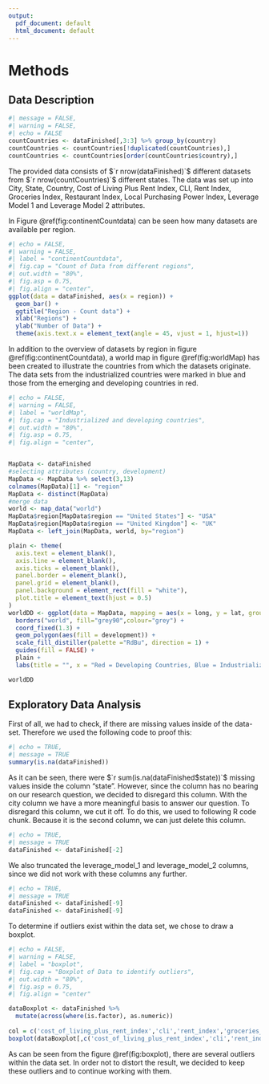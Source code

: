 ```yaml
---
output:
  pdf_document: default
  html_document: default
---
```

# Methods

## Data Description

```r
#| message = FALSE,
#| warning = FALSE,
#| echo = FALSE
countCountries <- dataFinished[,3:3] %>% group_by(country)
countCountries <- countCountries[!duplicated(countCountries),] 
countCountries <- countCountries[order(countCountries$country),]
```

The provided data consists of $`r nrow(dataFinished)`$ different datasets from $`r nrow(countCountries)`$ different states. The data was set up into City, State, Country, Cost of Living Plus Rent Index, CLI, Rent Index, Groceries Index, Restaurant Index, Local Purchasing Power Index, Leverage Model 1 and Leverage Model 2 attributes.

In Figure \@ref(fig:continentCountdata) can be seen how many datasets are available per region.

```r
#| echo = FALSE,
#| warning = FALSE,
#| label = "continentCountdata",
#| fig.cap = "Count of Data from different regions",
#| out.width = "80%",
#| fig.asp = 0.75,
#| fig.align = "center",
ggplot(data = dataFinished, aes(x = region)) +
  geom_bar() +
  ggtitle("Region - Count data") +
  xlab("Regions") +
  ylab("Number of Data") +
  theme(axis.text.x = element_text(angle = 45, vjust = 1, hjust=1))
```

In addition to the overview of datasets by region in figure \@ref(fig:continentCountdata), a world map in figure \@ref(fig:worldMap) has been created to illustrate the countries from which the datasets originate. The data sets from the industrialized countries were marked in blue and those from the emerging and developing countries in red.

```r
#| echo = FALSE,
#| warning = FALSE,
#| label = "worldMap",
#| fig.cap = "Industrialized and developing countries",
#| out.width = "80%",
#| fig.asp = 0.75,
#| fig.align = "center",


MapData <- dataFinished
#selecting attributes (country, development)
MapData <- MapData %>% select(3,13)
colnames(MapData)[1] <- "region"
MapData <- distinct(MapData)
#merge data
world <- map_data("world")
MapData$region[MapData$region == "United States"] <- "USA"
MapData$region[MapData$region == "United Kingdom"] <- "UK"
MapData <- left_join(MapData, world, by="region")

plain <- theme(
  axis.text = element_blank(),
  axis.line = element_blank(),
  axis.ticks = element_blank(),
  panel.border = element_blank(),
  panel.grid = element_blank(),
  panel.background = element_rect(fill = "white"),
  plot.title = element_text(hjust = 0.5)
)
worldDD <- ggplot(data = MapData, mapping = aes(x = long, y = lat, group = group)) +
  borders("world", fill="grey90",colour="grey") + 
  coord_fixed(1.3) +
  geom_polygon(aes(fill = development)) +
  scale_fill_distiller(palette ="RdBu", direction = 1) +
  guides(fill = FALSE) +
  plain +
  labs(title = "", x = "Red = Developing Countries, Blue = Industrialized Countries", y = "")

worldDD

```

## Exploratory Data Analysis

First of all, we had to check, if there are missing values inside of the data-set. Therefore we used the following code to proof this:


```r
#| echo = TRUE,
#| message = TRUE
summary(is.na(dataFinished))
```


As it can be seen, there were $`r sum(is.na(dataFinished$state))`$ missing values inside the column "state". 
However, since the column has no bearing on our research question, we decided to disregard this column. With the city column we have a more meaningful basis to answer our question.
To disregard this column, we cut it off. To do this, we used to following R code chunk. Because it is the second column, we can just delete this column.


```r
#| echo = TRUE,
#| message = TRUE
dataFinished <- dataFinished[-2]
```


We also truncated the leverage_model_1 and leverage_model_2 columns, since we did not work with these columns any further.


```r
#| echo = TRUE,
#| message = TRUE
dataFinished <- dataFinished[-9]
dataFinished <- dataFinished[-9]
```


To determine if outliers exist within the data set, we chose to draw a boxplot.


```r
#| echo = FALSE,
#| warning = FALSE,
#| label = "boxplot",
#| fig.cap = "Boxplot of Data to identify outliers",
#| out.width = "80%",
#| fig.asp = 0.75,
#| fig.align = "center"

dataBoxplot <- dataFinished %>%
  mutate(across(where(is.factor), as.numeric))
  
col = c('cost_of_living_plus_rent_index','cli','rent_index','groceries_index','restaurant_price_index','local_purchasing_power_index')
boxplot(dataBoxplot[,c('cost_of_living_plus_rent_index','cli','rent_index','groceries_index','restaurant_price_index','local_purchasing_power_index')])
```

As can be seen from the figure \@ref(fig:boxplot), there are several outliers within the data set. In order not to distort the result, we decided to keep these outliers and to continue working with them.
